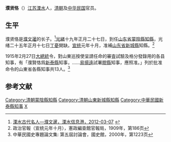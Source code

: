 '''濮贤恪'''（{{bd|？||？|}}）[[江苏|江苏]][[溧水|溧水]]人，[[清朝|清朝]]及[[中华民国|中华民国]]官员。

==生平==
濮贤恪是[[濮文暹|濮文暹]]的长子。<ref>[http://www.lishuicn.com/portal.php?mod=view&aid=351 溧水古代名人—濮文暹，溧水信息港，2012-03-07] {{webarchive|url=https://web.archive.org/web/20160911063205/http://www.lishuicn.com/portal.php?mod=view&aid=351 |date=2016-09-11 }}</ref>[[光緒|光緒]]十九年正月二十七日，到任[[山东省|山东省]][[蒙陰縣|蒙陰縣]][[知縣|知縣]]，光绪二十五年正月十七日[[丁憂|丁憂]]開缺。[[宣统|宣统]]元年十月，准補[[山东省|山东省]][[新城縣_(山东)|新城縣]]知縣。<ref>政治官報（宣统元年十月），憲政編查館官報局，1909年，第186页</ref>

1915年2月27日[[中华民国大总统|大總統]]令，對山東巡按使呈請任命的審査試驗及格分發錄用的各县知事，有「濮賢恪爲[[新泰縣|新泰縣]]知事，……[[易揚遠|易揚遠]]試署[[膠縣|膠縣]]知事，應照准。」列於批准命令的山東省各縣知事共13人。<ref>中華民國史專題論文集: 第五屆討論會，國史館，2000年，第1223页</ref>

==参考文献==
{{reflist}}

{{DEFAULTSORT:Pu濮}}
[[Category:清朝蒙陰縣知縣|Category:清朝蒙陰縣知縣]]
[[Category:清朝山東新城縣知縣|Category:清朝山東新城縣知縣]]
[[Category:中華民國新泰縣知事|Category:中華民國新泰縣知事]]
[[Category:溧水濮氏|X]]